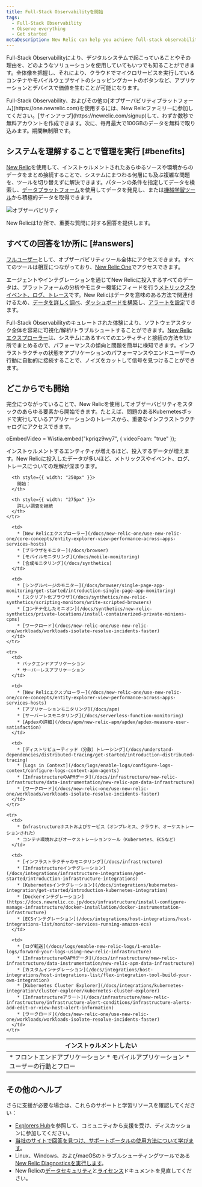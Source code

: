 ```yaml
---
title: Full-Stack Observabilityを開始
tags:
  - Full-Stack Observability
  - Observe everything
  - Get started
metaDescription: New Relic can help you achieve full-stack observability throughout your estate. See all the possibilities.
---
```


Full-Stack Observabilityにより、デジタルシステムで起こっていることやその理由を、どのようなソリューションを使用していてもいつでも知ることができます。全体像を把握し、それにより、クラウドでマイクロサービスを実行しているコンテナやモバイルウェブサイトのショッピングカートのボタンなど、アプリケーションとデバイスで価値を生むことが可能になります。

<Callout variant="tip">
  Full-Stack Observability、およびその他の[オブザーバビリティプラットフォーム](https://one.newrelic.com)を使用するには、New Relicファミリーに参加してください。[サインアップ](https://newrelic.com/signup)して、わずか数秒で無料アカウントを作成できます。次に、毎月最大で100GBのデータを無料で取り込みます。期間無制限です。
</Callout>

## システムを理解することで管理を実行 [#benefits]

[New Relic](/docs/using-new-relic/welcome-new-relic/get-started/introduction-new-relic)を使用して、インストゥルメントされたあらゆるソースや環境からのデータをまとめ接続することで、システムにまつわる何層にも及ぶ複雑な問題を、ツールを切り替えずに解決できます。パターンの条件を指定してデータを検索し、[データプラットフォーム](/docs/data-ingest-apis/get-data-new-relic/getting-started/get-started-telemetry-data-platform)を使用してデータを発見し、または[機械学習ツール](/docs/new-relic-one/use-new-relic-one/new-relic-ai/introduction-new-relic-ai)から積極的データを取得できます。

![オブザーバビリティ](./images/observability.png "オブザーバビリティ")

<figcaption>
  New Relicは1か所で、重要な質問に対する回答を提供します。
</figcaption>

## すべての回答を1か所に [#answers]

[フルユーザー](/docs/users-roles#user-type)として、オブザーバビリティツール全体にアクセスできます。すべてのツールは相互につながっており、[New Relic One](/docs/new-relic-one/use-new-relic-one/get-started/introduction-new-relic-one)でアクセスできます。

エージェントやインテグレーションを通じてNew Relicに投入するすべてのデータは、プラットフォームの分析やモニター機能にフィードを行う[メトリックスやイベント、ログ、トレース](https://newrelic.com/platform/telemetry-data-101/)です。New Relicはデータを意味のある方法で関連付けるため、[データを詳しく調べ](/docs/query-your-data/explore-query-data/data-explorer/introduction-data-explorer)、[ダッシュボードを構築](/docs/dashboards/new-relic-one-dashboards/get-started/introduction-new-relic-one-dashboards)し、[アラートを設定](/docs/alerts)できます。

Full-Stack Observabilityのキュレートされた体験により、ソフトウェアスタック全体を容易に可視化/解析/トラブルシュートすることができます。[New Relicエクスプローラー](/docs/new-relic-one/use-new-relic-one/core-concepts/entity-explorer-view-performance-across-apps-services-hosts)は、システムにあるすべてのエンティティと接続の方法を1か所でまとめるので、パフォーマンスの傾向と問題を簡単に検知できます。インフラストラクチャの状態をアプリケーションのパフォーマンスやエンドユーザーの行動に自動的に接続することで、ノイズをカットして信号を見つけることができます。

## どこからでも開始

完全につながっていることで、New Relicを使用してオブザーバビリティをスタックのあらゆる要素から開始できます。たとえば、問題のあるKubernetesポッドで実行しているアプリケーションのトレースから、重要なインフラストラクチャログにアクセスできます。

oEmbedVideo = Wistia.embed("kpriqz9wy7", &#x7B; videoFoam: "true" });

インストゥルメントするエンティティが増えるほど、投入するデータが増えます。New Relicに投入したデータが多いほど、メトリックスやイベント、ログ、トレースについての理解が深まります。

<table>
  <thead>
    <tr>
      <th style={{ width: "250px" }}>
        インストゥルメントしたい
      </th>

      <th style={{ width: "250px" }}>
        開始：
      </th>

      <th style={{ width: "275px" }}>
        詳しい調査を継続
      </th>
    </tr>
  </thead>

  <tbody>
    <tr>
      <td>
        * フロントエンドアプリケーション
        * モバイルアプリケーション
        * ユーザーの行動とフロー
      </td>

      <td>
        * [New Relicエクスプローラー](/docs/new-relic-one/use-new-relic-one/core-concepts/entity-explorer-view-performance-across-apps-services-hosts)
        * [ブラウザをモニター](/docs/browser)
        * [モバイルモニタリング](/docs/mobile-monitoring)
        * [合成モニタリング](/docs/synthetics)
      </td>

      <td>
        * [シングルページのモニター](/docs/browser/single-page-app-monitoring/get-started/introduction-single-page-app-monitoring)
        * [スクリプト化ブラウザ](/docs/synthetics/new-relic-synthetics/scripting-monitors/write-scripted-browsers)
        * [コンテナ化したミニオン](/docs/synthetics/new-relic-synthetics/private-locations/install-containerized-private-minions-cpms)
        * [ワークロード](/docs/new-relic-one/use-new-relic-one/workloads/workloads-isolate-resolve-incidents-faster)
      </td>
    </tr>

    <tr>
      <td>
        * バックエンドアプリケーション
        * サーバーレスアプリケーション
      </td>

      <td>
        * [New Relicエクスプローラー](/docs/new-relic-one/use-new-relic-one/core-concepts/entity-explorer-view-performance-across-apps-services-hosts)
        * [アプリケーションモニタリング](/docs/apm)
        * [サーバーレスモニタリング](/docs/serverless-function-monitoring)
        * [Apdexの詳細](/docs/apm/new-relic-apm/apdex/apdex-measure-user-satisfaction)
      </td>

      <td>
        * [ディストリビューティッド（分散）トレーシング](/docs/understand-dependencies/distributed-tracing/get-started/introduction-distributed-tracing)
        * [Logs in Context](/docs/logs/enable-logs/configure-logs-context/configure-logs-context-apm-agents)
        * [InfrastructureのAPMデータ](/docs/infrastructure/new-relic-infrastructure/data-instrumentation/new-relic-apm-data-infrastructure)
        * [ワークロード](/docs/new-relic-one/use-new-relic-one/workloads/workloads-isolate-resolve-incidents-faster)
      </td>
    </tr>

    <tr>
      <td>
        * Infrastructureホストおよびサービス（オンプレミス、クラウド、オーケストレーションされた）
        * コンテナ環境およびオーケストレーションツール（Kubernetes、ECSなど）
      </td>

      <td>
        * [インフラストラクチャのモニタリング](/docs/infrastructure)
        * [Infrastructureインテグレーション](/docs/integrations/infrastructure-integrations/get-started/introduction-infrastructure-integrations)
        * [Kubernetesインテグレーション](/docs/integrations/kubernetes-integration/get-started/introduction-kubernetes-integration)
        * [Dockerインテグレーション](https://docs.newrelic.co.jp/docs/infrastructure/install-configure-manage-infrastructure/docker-installation/docker-instrumentation-infrastructure)
        * [ECSインテグレーション](/docs/integrations/host-integrations/host-integrations-list/monitor-services-running-amazon-ecs)
      </td>

      <td>
        * [ログ転送](/docs/logs/enable-new-relic-logs/1-enable-logs/forward-your-logs-using-new-relic-infrastructure)
        * [InfrastructureのAPMデータ](/docs/infrastructure/new-relic-infrastructure/data-instrumentation/new-relic-apm-data-infrastructure)
        * [カスタムインテグレーション](/docs/integrations/host-integrations/host-integrations-list/flex-integration-tool-build-your-own-integration)
        * [Kubernetes Cluster Explorer](/docs/integrations/kubernetes-integration/cluster-explorer/kubernetes-cluster-explorer)
        * [Infrastructureアラート](/docs/infrastructure/new-relic-infrastructure/infrastructure-alert-conditions/infrastructure-alerts-add-edit-or-view-host-alert-information)
        * [ワークロード](/docs/new-relic-one/use-new-relic-one/workloads/workloads-isolate-resolve-incidents-faster)
      </td>
    </tr>
  </tbody>
</table>

## その他のヘルプ

さらに支援が必要な場合は、これらのサポートと学習リソースを確認してください：

* [Explorers Hub](https://discuss.newrelic.com/)を参照して、コミュニティから支援を受け、ディスカッションに参加してください。
* [当社のサイトで回答を見つけ、サポートポータルの使用方法について学びます](/docs/using-new-relic/welcome-new-relic/get-started/find-help-use-support-portal)。
* Linux、Windows、およびmacOSのトラブルシューティングツールである[New Relic Diagnosticsを実行します](/docs/using-new-relic/cross-product-functions/troubleshooting/new-relic-diagnostics)。
* New Relicの[データセキュリティ](/docs/security)と[ライセンス](/docs/licenses)ドキュメントを見直してください。
